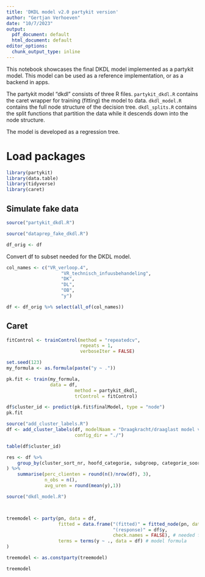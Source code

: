 ```yaml
---
title: 'DKDL model v2.0 partykit version'
author: "Gertjan Verhoeven"
date: "10/7/2023"
output:
  pdf_document: default
  html_document: default
editor_options:
  chunk_output_type: inline
---
```


This notebook showcases the final DKDL model implemented as a partykit model.
This model can be used as a reference implementation, or as a backend in apps.

The partykit model "dkdl" consists of three R files.
`partykit_dkdl.R` contains the caret wrapper for training (fitting) the model to data.
`dkdl_model.R` contains the full node structure of the decision tree.
`dkdl_splits.R` contains the split functions that partition the data while it descends down into the node structure.

The model is developed as a regression tree.

# Load packages

```r
library(partykit)
library(data.table)
library(tidyverse)
library(caret)
```



## Simulate fake data

```r
source("partykit_dkdl.R")
```


```r
source("dataprep_fake_dkdl.R")

df_orig <- df
```

Convert df to subset needed for the DKDL model.

```r
col_names <- c("VR_verloop.4", 
                    "VR_technisch_infuusbehandeling",
                    "DK",
                    "DL",
                    "OB",
                    "y")

df <- df_orig %>% select(all_of(col_names))
```


## Caret

```r
fitControl <- trainControl(method = "repeatedcv",
                           repeats = 1,
                           verboseIter = FALSE)
```

```r
set.seed(123)
my_formula <- as.formula(paste("y ~ ."))

pk.fit <- train(my_formula, 
                data = df, 
                         method = partykit_dkdl, 
                         trControl = fitControl)

df$cluster_id <- predict(pk.fit$finalModel, type = "node")
pk.fit
```

```r
source("add_cluster_labels.R")
df <- add_cluster_labels(df, modelNaam = "Draagkracht/draaglast model variant3",
                         config_dir = "./")

table(df$cluster_id)
```

```r
res <- df %>%
    group_by(cluster_sort_nr, hoofd_categorie, subgroep, categorie_soort, categorie_soort_sort_order
) %>%
    summarise(perc_clienten = round(n()/nrow(df), 3),
              n_obs = n(), 
              avg_uren = round(mean(y),1))

```

```r
source("dkdl_model.R")



treemodel <- party(pn, data = df, 
                   fitted = data.frame("(fitted)" = fitted_node(pn, data = df),
                                       "(response)" = df$y,
                                       check.names = FALSE), # needed for the funky names
                   terms = terms(y ~ ., data = df) # model formula
)

treemodel <- as.constparty(treemodel)

treemodel
```

